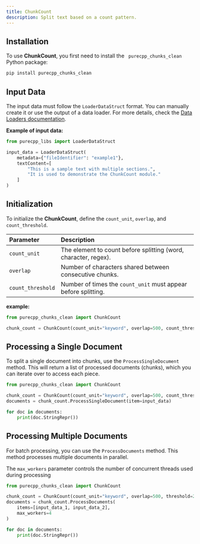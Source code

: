 ```yaml
---
title: ChunkCount
description: Split text based on a count pattern.
---
```


## Installation
To use **ChunkCount**, you first need to install the ` purecpp_chunks_clean` Python package:

```bash
pip install purecpp_chunks_clean
```

## Input Data

The input data must follow the `LoaderDataStruct` format. You can manually create it or use the output of a data loader. For more details, check the [Data Loaders documentation](../loaders/introduction.mdx).

**Example of input data:**
```python
from purecpp_libs import LoaderDataStruct

input_data = LoaderDataStruct(
    metadata={"fileIdentifier": "example1"},
    textContent=[
        "This is a sample text with multiple sections.",
        "It is used to demonstrate the ChunkCount module."
    ]
)
```

## Initialization

To initialize the **ChunkCount**, define the `count_unit`, `overlap`, and `count_threshold`.

| Parameter     | Description                                                          |
|:--------------|:----------------------------------------------------------------------|
| `count_unit` | The element to count before splitting (word, character, regex).     |
| `overlap`   | Number of characters shared between consecutive chunks.    |
| `count_threshold`  | Number of times the `count_unit` must appear before splitting.      |

**example:**

```python
from purecpp_chunks_clean import ChunkCount

chunk_count = ChunkCount(count_unit="keyword", overlap=500, count_threshold=2)
```

## Processing a Single Document

To split a single document into chunks, use the `ProcessSingleDocument` method. This will return a list of processed documents (chunks), which you can iterate over to access each piece.
```python
from purecpp_chunks_clean import ChunkCount

chunk_count = ChunkCount(count_unit="keyword", overlap=500, count_threshold=2)
documents = chunk_count.ProcessSingleDocument(item=input_data)

for doc in documents:
    print(doc.StringRepr())
```

## Processing Multiple Documents

For batch processing, you can use the `ProcessDocuments` method. This method processes multiple documents in parallel.

The `max_workers` parameter controls the number of concurrent threads used during processing

```python
from purecpp_chunks_clean import ChunkCount

chunk_count = ChunkCount(count_unit="keyword", overlap=500, threshold=2)
documents = chunk_count.ProcessDocuments(
    items=[input_data_1, input_data_2],
    max_workers=4
)

for doc in documents:
    print(doc.StringRepr())
```

